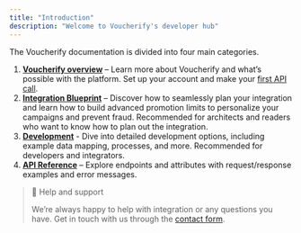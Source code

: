 ```yaml
---
title: "Introduction"
description: "Welcome to Voucherify's developer hub"
---
```


The Voucherify documentation is divided into four main categories.

1. **[Voucherify overview](doc:welcome-to-voucherify)** – Learn more about Voucherify and what’s possible with the platform. Set up your account and make your [first API call](doc:getting-started).
2. **[Integration Blueprint](doc:integration-overview)** – Discover how to seamlessly plan your integration and learn how to build advanced promotion limits to personalize your campaigns and prevent fraud. Recommended for architects and readers who want to know how to plan out the integration.
3. **[Development](doc:welcome)** - Dive into detailed development options, including example data mapping, processes, and more. Recommended for developers and integrators.
4. **[API Reference](ref:introduction-1)** – Explore endpoints and attributes with request/response examples and error messages.

> 📘 Help and support
>
> We’re always happy to help with integration or any questions you have. Get in touch with us through the [contact form](https://www.voucherify.io/contact-support).